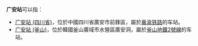 '''广安站'''可以指：
*[[广安站_(四川省)|广安站 (四川省)]]，位於中國四川省廣安市前鋒區，屬於[[襄渝铁路|襄渝铁路]]的车站。
*[[广安站_(釜山)|广安站 (釜山)]]，位於韓國釜山廣域市水營區廣安洞，屬於[[釜山地鐵2號線|釜山地鐵2號線]]的车站。
{{disambig|cat=三字车站名消歧义}}